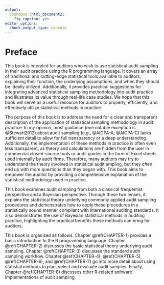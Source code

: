 ```yaml
---
output:
  bookdown::html_document2:
    fig_caption: yes
editor_options:
  chunk_output_type: console
---
```


# Preface {-}

This book is intended for auditors who wish to use statistical audit sampling in
their audit practice using the R programming language. It covers an array of
traditional and cutting-edge statistical tools available to auditors, explaining
their function, the underlying assumptions, and when they should be ideally
utilized. Additionally, it provides practical suggestions for integrating
advanced statistical sampling methodology into audit practice and illustrates
its value through real-life case studies. We hope that this book will serve as a
useful resource for auditors to properly, efficiently, and effectively utilize
statistical methods in practice.

The purpose of this book is to address the need for a clear and transparent
description of the application of statistical sampling methodology in audit
practice. In my opinion, most guidance (one notable exception is @Stewart2012)
about audit sampling (e.g., @AICPA-A; @AICPA-C) lacks sufficient detail to allow
for full transparency or a deep understanding. Additionally, the implementation
of these methods in practice is often even less transparent, as theory and
calculations are hidden from the user in commercial closed-source tools or audit
guides in the form of Excel sheets used internally by audit firms. Therefore,
many auditors may try to understand the theory involved in statistical audit 
ampling, but they often end up with more questions than they began with. This
book aims to empower the auditor by providing a comprehensive explanation of the
statistical methodology used in practice.

This book examines audit sampling from both a classical frequentist perspective
and a Bayesian perspective. Through these two lenses, it explains the statistical
theory underlying commonly applied audit sampling procedures and demonstrates
how to apply these procedures in a statistically sound manner compliant with
international auditing standards. It also demonstrates the use of Bayesian
statistical methods in auditing practice, highlighting the practical benefits
these methods can bring for auditors.

This book is organized as follows. Chapter \@ref(CHAPTER-1) provides a
basic introduction to the R programming language. Chapter \@ref(CHAPTER-2)
discusses the basic statistical theory underlying audit sampling. Chapter
\@ref(CHAPTER-3) discusses the standard audit sampling workflow. Chapter
\@ref(CHAPTER-4), \@ref(CHAPTER-5), \@ref(CHAPTER-6), and \@ref(CHAPTER-7) go
into more detail about using statistial methods to plan, select and evaluate
audit samples. Finally, Chapter \@ref(CHAPTER-8) discusses other R-related
software implementations of audit sampling.
